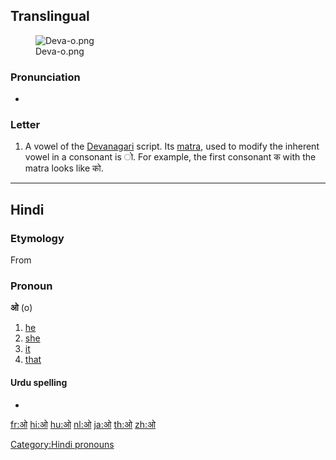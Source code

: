 ==Translingual==
[[File:Deva-o.png|thumb]]

===Pronunciation===
* {{IPA|/οː/|lang=mul}}

===Letter===
{{mul-deva|o}}

# A vowel of the [[Devanagari]] script.  Its [[matra]], used to modify the inherent vowel in a consonant is &#x200c;&#x094B;.  For example, the first consonant क with the matra looks like को.

----

==Hindi==

===Etymology===
From {{etyl|fa|hi}} {{fa-Arab|[[او]]}}

===Pronoun===
'''ओ''' (o)

# [[he]]
# [[she]]
# [[it]]
# [[that]]

====Urdu spelling====
* {{ur-Arab|[[او#Urdu|او]]}}

[[Category:Hindi pronouns]]

[[fr:ओ]]
[[hi:ओ]]
[[hu:ओ]]
[[nl:ओ]]
[[ja:ओ]]
[[th:ओ]]
[[zh:ओ]]